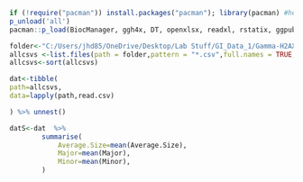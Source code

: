 ```r
if (!require("pacman")) install.packages("pacman"); library(pacman) #helps to load packages more efficiently
p_unload('all')
pacman::p_load(BiocManager, ggh4x, DT, openxlsx, readxl, rstatix, ggpubr, janitor,ggstatsplot, tidyverse, nortest,broom,svglite,dlookr,ggpattern,plotrix)

```

```r
folder<-"C:/Users/jhd85/OneDrive/Desktop/Lab Stuff/GI_Data_1/Gamma-H2AX/Gamma-H2AX Results"
allcsvs <-list.files(path = folder,pattern = "*.csv",full.names = TRUE,recursive = FALSE)
allcsvs<-sort(allcsvs)

dat<-tibble(
path=allcsvs,
data=lapply(path,read.csv)

) %>% unnest()


```

```r

datS<-dat  %>%
        summarise(
            Average.Size=mean(Average.Size),
            Major=mean(Major),
            Minor=mean(Minor),
        )
```
